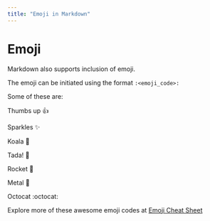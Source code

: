 ```yaml
---
title: "Emoji in Markdown"
---
```

# Emoji

Markdown also supports inclusion of emoji.  

The emoji can be initiated using the format  `:<emoji_code>:`

Some of these are:

Thumbs up      :+1:

Sparkles      :sparkles: 

Koala      :koala:

Tada!      :tada:

Rocket      :rocket: 

Metal      :metal: 

Octocat      :octocat:

Explore more of these awesome emoji codes at [Emoji Cheat Sheet](https://www.webfx.com/tools/emoji-cheat-sheet/)
